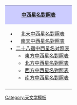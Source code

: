 {| align="right" class="toccolours"
|-
|align=center style="background:#ccccff"| '''[[中西星名對照表]]'''
|-
|
*[[北天中西星名對照表]]
*[[南天中西星名對照表]]
*[[二十八宿中西星名对照表]]
**[[東方中西星名對照表]]
**[[北方中西星名對照表]]
**[[西方中西星名對照表]]
**[[南方中西星名對照表]]
|-
|}<noinclude>[[Category:天文学模板]]</noinclude>